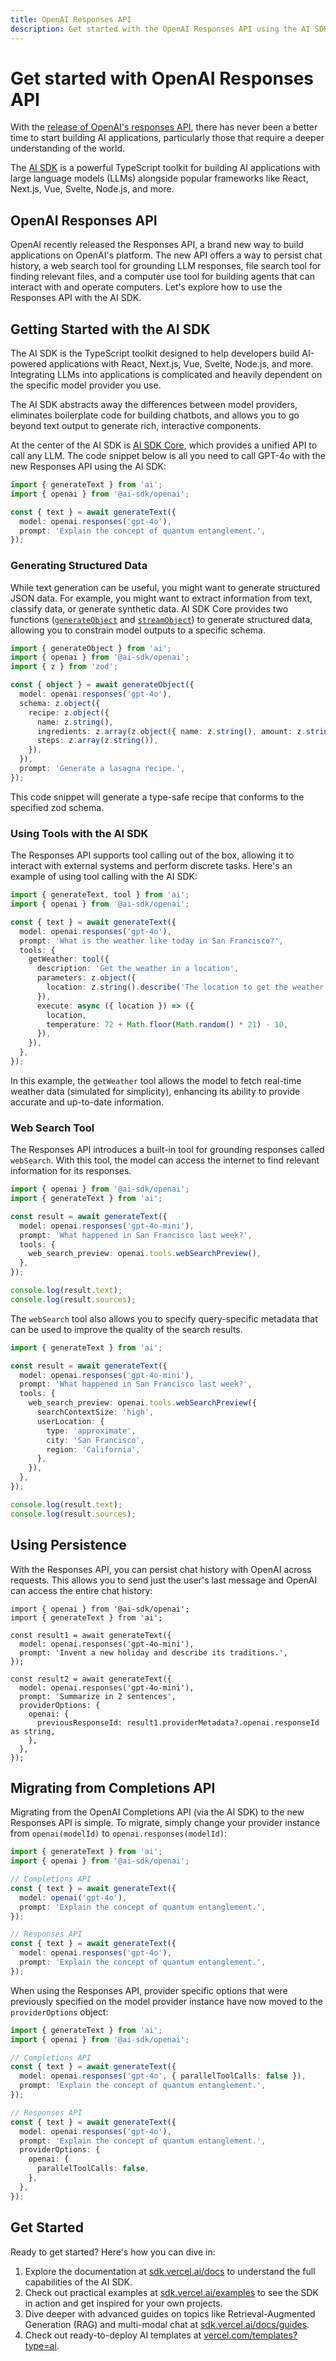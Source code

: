 ```yaml
---
title: OpenAI Responses API
description: Get started with the OpenAI Responses API using the AI SDK.
---
```


# Get started with OpenAI Responses API

With the [release of OpenAI's responses API](https://openai.com/index/new-tools-for-building-agents/), there has never been a better time to start building AI applications, particularly those that require a deeper understanding of the world.

The [AI SDK](/) is a powerful TypeScript toolkit for building AI applications with large language models (LLMs) alongside popular frameworks like React, Next.js, Vue, Svelte, Node.js, and more.

## OpenAI Responses API

OpenAI recently released the Responses API, a brand new way to build applications on OpenAI's platform. The new API offers a way to persist chat history, a web search tool for grounding LLM responses, file search tool for finding relevant files, and a computer use tool for building agents that can interact with and operate computers. Let's explore how to use the Responses API with the AI SDK.

## Getting Started with the AI SDK

The AI SDK is the TypeScript toolkit designed to help developers build AI-powered applications with React, Next.js, Vue, Svelte, Node.js, and more. Integrating LLMs into applications is complicated and heavily dependent on the specific model provider you use.

The AI SDK abstracts away the differences between model providers, eliminates boilerplate code for building chatbots, and allows you to go beyond text output to generate rich, interactive components.

At the center of the AI SDK is [AI SDK Core](/docs/ai-sdk-core/overview), which provides a unified API to call any LLM. The code snippet below is all you need to call GPT-4o with the new Responses API using the AI SDK:

```ts
import { generateText } from 'ai';
import { openai } from '@ai-sdk/openai';

const { text } = await generateText({
  model: openai.responses('gpt-4o'),
  prompt: 'Explain the concept of quantum entanglement.',
});
```

### Generating Structured Data

While text generation can be useful, you might want to generate structured JSON data. For example, you might want to extract information from text, classify data, or generate synthetic data. AI SDK Core provides two functions ([`generateObject`](/docs/reference/ai-sdk-core/generate-object) and [`streamObject`](/docs/reference/ai-sdk-core/stream-object)) to generate structured data, allowing you to constrain model outputs to a specific schema.

```ts
import { generateObject } from 'ai';
import { openai } from '@ai-sdk/openai';
import { z } from 'zod';

const { object } = await generateObject({
  model: openai.responses('gpt-4o'),
  schema: z.object({
    recipe: z.object({
      name: z.string(),
      ingredients: z.array(z.object({ name: z.string(), amount: z.string() })),
      steps: z.array(z.string()),
    }),
  }),
  prompt: 'Generate a lasagna recipe.',
});
```

This code snippet will generate a type-safe recipe that conforms to the specified zod schema.

### Using Tools with the AI SDK

The Responses API supports tool calling out of the box, allowing it to interact with external systems and perform discrete tasks. Here's an example of using tool calling with the AI SDK:

```ts
import { generateText, tool } from 'ai';
import { openai } from '@ai-sdk/openai';

const { text } = await generateText({
  model: openai.responses('gpt-4o'),
  prompt: 'What is the weather like today in San Francisco?',
  tools: {
    getWeather: tool({
      description: 'Get the weather in a location',
      parameters: z.object({
        location: z.string().describe('The location to get the weather for'),
      }),
      execute: async ({ location }) => ({
        location,
        temperature: 72 + Math.floor(Math.random() * 21) - 10,
      }),
    }),
  },
});
```

In this example, the `getWeather` tool allows the model to fetch real-time weather data (simulated for simplicity), enhancing its ability to provide accurate and up-to-date information.

### Web Search Tool

The Responses API introduces a built-in tool for grounding responses called `webSearch`. With this tool, the model can access the internet to find relevant information for its responses.

```ts
import { openai } from '@ai-sdk/openai';
import { generateText } from 'ai';

const result = await generateText({
  model: openai.responses('gpt-4o-mini'),
  prompt: 'What happened in San Francisco last week?',
  tools: {
    web_search_preview: openai.tools.webSearchPreview(),
  },
});

console.log(result.text);
console.log(result.sources);
```

The `webSearch` tool also allows you to specify query-specific metadata that can be used to improve the quality of the search results.

```ts
import { generateText } from 'ai';

const result = await generateText({
  model: openai.responses('gpt-4o-mini'),
  prompt: 'What happened in San Francisco last week?',
  tools: {
    web_search_preview: openai.tools.webSearchPreview({
      searchContextSize: 'high',
      userLocation: {
        type: 'approximate',
        city: 'San Francisco',
        region: 'California',
      },
    }),
  },
});

console.log(result.text);
console.log(result.sources);
```

## Using Persistence

With the Responses API, you can persist chat history with OpenAI across requests. This allows you to send just the user's last message and OpenAI can access the entire chat history:

```tsx filename="app/api/chat/route.ts"
import { openai } from '@ai-sdk/openai';
import { generateText } from 'ai';

const result1 = await generateText({
  model: openai.responses('gpt-4o-mini'),
  prompt: 'Invent a new holiday and describe its traditions.',
});

const result2 = await generateText({
  model: openai.responses('gpt-4o-mini'),
  prompt: 'Summarize in 2 sentences',
  providerOptions: {
    openai: {
      previousResponseId: result1.providerMetadata?.openai.responseId as string,
    },
  },
});
```

## Migrating from Completions API

Migrating from the OpenAI Completions API (via the AI SDK) to the new Responses API is simple. To migrate, simply change your provider instance from `openai(modelId)` to `openai.responses(modelId)`:

```ts
import { generateText } from 'ai';
import { openai } from '@ai-sdk/openai';

// Completions API
const { text } = await generateText({
  model: openai('gpt-4o'),
  prompt: 'Explain the concept of quantum entanglement.',
});

// Responses API
const { text } = await generateText({
  model: openai.responses('gpt-4o'),
  prompt: 'Explain the concept of quantum entanglement.',
});
```

When using the Responses API, provider specific options that were previously specified on the model provider instance have now moved to the `providerOptions` object:

```ts
import { generateText } from 'ai';
import { openai } from '@ai-sdk/openai';

// Completions API
const { text } = await generateText({
  model: openai.responses('gpt-4o', { parallelToolCalls: false }),
  prompt: 'Explain the concept of quantum entanglement.',
});

// Responses API
const { text } = await generateText({
  model: openai.responses('gpt-4o'),
  prompt: 'Explain the concept of quantum entanglement.',
  providerOptions: {
    openai: {
      parallelToolCalls: false,
    },
  },
});
```

## Get Started

Ready to get started? Here's how you can dive in:

1. Explore the documentation at [sdk.vercel.ai/docs](/docs) to understand the full capabilities of the AI SDK.
2. Check out practical examples at [sdk.vercel.ai/examples](/examples) to see the SDK in action and get inspired for your own projects.
3. Dive deeper with advanced guides on topics like Retrieval-Augmented Generation (RAG) and multi-modal chat at [sdk.vercel.ai/docs/guides](/docs/guides).
4. Check out ready-to-deploy AI templates at [vercel.com/templates?type=ai](https://vercel.com/templates?type=ai).
